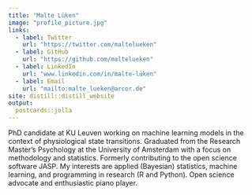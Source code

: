 ---
title: "Malte Lüken"
image: "profile_picture.jpg"
links:
  - label: Twitter
    url: "https://twitter.com/maltelueken"
  - label: GitHub
    url: "https://github.com/maltelueken"
  - label: LinkedIn
    url: "www.linkedin.com/in/malte-lüken"
  - label: Email
    url: "mailto:malte_lueken@arcor.de"
site: distill::distill_website
output:
  postcards::jolla
---
 
PhD candidate at KU Leuven working on machine learning models in the context of physiological state transitions. Graduated from the Research Master's Psychology at the University of Amsterdam with a focus on methodology and statistics. Formerly contributing to the open science software JASP. My interests are applied (Bayesian) statistics, machine learning, and programming in research (R and Python). Open science advocate and enthusiastic piano player.
